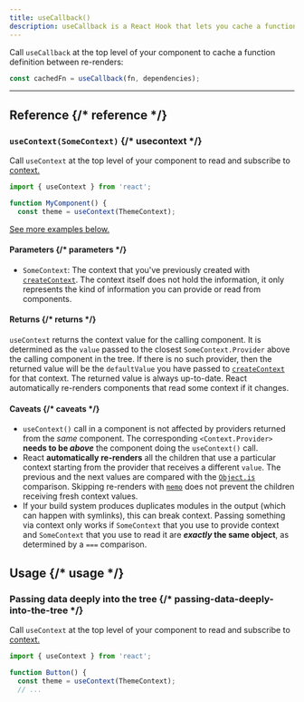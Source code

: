 ---
title: useCallback()
description: useCallback is a React Hook that lets you cache a function definition between re-renders.
---

Call `useCallback` at the top level of your component to cache a function definition between re-renders:

```js
const cachedFn = useCallback(fn, dependencies);
```

---

## Reference {/* reference */}

### `useContext(SomeContext)` {/* usecontext */}

Call `useContext` at the top level of your component to read and subscribe to [context.](/learn/passing-data-deeply-with-context)

```js
import { useContext } from 'react';

function MyComponent() {
  const theme = useContext(ThemeContext);
```

[See more examples below.](#usage)

#### Parameters {/* parameters */}

- `SomeContext`: The context that you've previously created with [`createContext`](/reference/react/createContext). The context itself does not hold the information, it only represents the kind of information you can provide or read from components.

#### Returns {/* returns */}

`useContext` returns the context value for the calling component. It is determined as the `value` passed to the closest `SomeContext.Provider` above the calling component in the tree. If there is no such provider, then the returned value will be the `defaultValue` you have passed to [`createContext`](/reference/react/createContext) for that context. The returned value is always up-to-date. React automatically re-renders components that read some context if it changes.

#### Caveats {/* caveats */}

- `useContext()` call in a component is not affected by providers returned from the _same_ component. The corresponding `<Context.Provider>` **needs to be _above_** the component doing the `useContext()` call.
- React **automatically re-renders** all the children that use a particular context starting from the provider that receives a different `value`. The previous and the next values are compared with the [`Object.is`](https://developer.mozilla.org/en-US/docs/Web/JavaScript/Reference/Global_Objects/Object/is) comparison. Skipping re-renders with [`memo`](/reference/react/memo) does not prevent the children receiving fresh context values.
- If your build system produces duplicates modules in the output (which can happen with symlinks), this can break context. Passing something via context only works if `SomeContext` that you use to provide context and `SomeContext` that you use to read it are **_exactly_ the same object**, as determined by a `===` comparison.

## Usage {/* usage */}

### Passing data deeply into the tree {/* passing-data-deeply-into-the-tree */}

Call `useContext` at the top level of your component to read and subscribe to [context.](/learn/passing-data-deeply-with-context)

```js [[2, 4, "theme"], [1, 4, "ThemeContext"]]
import { useContext } from 'react';

function Button() {
  const theme = useContext(ThemeContext);
  // ...
```
